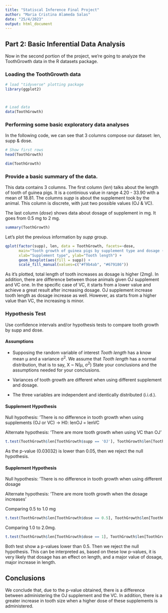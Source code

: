 ```yaml
---
title: "Statiscal Inference Final Project"
author: "Maria Cristina Alameda Salas"
date: "25/4/2023"
output: html_document
---
```



## Part 2: Basic Inferential Data Analysis


Now in the second portion of the project, we're going to analyze the ToothGrowth data in the R datasets package.

### Loading the ToothGrowth data

```r

# load "tidyverse" plotting package
library(ggplot2)



# Load data
data(ToothGrowth)

```


### Performing some basic exploratory data analyses
In the following code, we can see that 3 columns compose our dataset: len, supp & dose.
```r
# Show first rows
head(ToothGrowth)
```


```r
dim(ToothGrowth)
```




### Provide a basic summary of the data.

This data contains 3 columns. The first column (*len*) talks about the length of tooth of guinea pigs. It is a continious value in range 4.20 - 33.90 with a mean of 18.81. The columns *supp* is about the supplement took by the animal. This column is discrete, with just two possible values (OJ & VC).

The last column (*dose*) shows data about dosage of supplement in mg. It goes from 0.5 mg to 2 mg.

```r
summary(ToothGrowth)
```

Let's plot the previous information by *supp* group.

```r
qplot(factor(supp), len, data = ToothGrowth, facets=~dose, 
      main="Tooth growth of guinea pigs by supplement type and dosage (mg)",
      xlab="Supplement type", ylab="Tooth length") + 
      geom_boxplot(aes(fill = supp)) +
      scale_fill_manual(values=c("#f9b4ab", "#679186"))
```


As it's plotted, total length of tooth increases as dosage is higher (2mg). In addition, there are difference between those animals given OJ supplement and VC one. In the specific case of VC, it starts from a lower value and achieve a great result after increasing dosage. OJ supplement increase tooth length as dosage increase as well. However, as starts from a higher value than VC, the increasing is minor.


### Hypothesis Test
Use confidence intervals and/or hypothesis tests to compare tooth growth by supp and dose.


#### Assumptions
- Supposing the random variable of interest *Tooth length* has a know mean µ and a variance σ<sup>2</sup>. We assume that *Tooth length* has a normal distribution, that is to say, X ~ N(µ, σ<sup>2</sup>)
State your conclusions and the assumptions needed for your conclusions.

- Variances of tooth growth are different when using different supplement and dosage.

- The three variables are independent and identically distributed (i.i.d.).

#### Supplement Hypothesis

Null hypothesis: 'There is no difference in tooth growth when using supplements (OJ or VC) -> H0: lenOJ = lenVC

Alternate hypothesis: 'There are more tooth growth when using VC than OJ' 

```r

t.test(ToothGrowth$len[ToothGrowth$supp == 'OJ'], ToothGrowth$len[ToothGrowth$supp == 'VC'], alternative = "greater", paired = FALSE, var.equal = FALSE, conf.level = 0.95)
```

As the p-value (0.03032) is lower than 0.05, then we reject the null hypothesis.

#### Supplement Hypothesis

Null hypothesis: 'There is no difference in tooth growth when using different dosage

Alternate hypothesis: 'There are more tooth growth when the dosage increases' 

Comparing 0.5 to 1.0 mg
```r

t.test(ToothGrowth$len[ToothGrowth$dose == 0.5], ToothGrowth$len[ToothGrowth$dose == 1], alternative = "less", paired = FALSE, var.equal = FALSE, conf.level = 0.95)
```


Comparing 1.0 to 2.0mg.

```r

t.test(ToothGrowth$len[ToothGrowth$dose == 1], ToothGrowth$len[ToothGrowth$dose == 2], alternative = "less", paired = FALSE, var.equal = FALSE, conf.level = 0.95)
```


Both test show a p-values lower than 0.5. Then we reject the null hypothesis. This can be interpreted as, based on these low p-values, it is very likely that dosage has an effect on length, and a major value of dosage, major increase in length.


## Conclusions
We conclude that, due to the p-value obtained, there is a difference between administering the OJ supplement and the VC. In addition, there is a greater increase in tooth size when a higher dose of these supplements is administered.